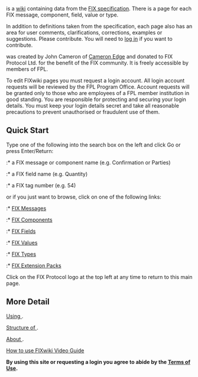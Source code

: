 {{SITENAME}} is a [http://en.wikipedia.org/wiki/Wiki wiki] containing data from the 
[http://fixprotocol.org FIX specification].
There is a {{SITENAME}} page for each FIX message, component, field, value or type.

In addition to definitions taken from the specification, each page also has an area for user comments,
clarifications, corrections, examples or suggestions.
Please contribute. You will need to [[Special:UserLogin|log in]] if you want to
contribute.

{{SITENAME}} was created by John Cameron of [http://cameronedge.com/ Cameron Edge] 
and donated to FIX Protocol Ltd. for the benefit of the FIX community.
It is freely accessible by members of FPL.

To edit FIXwiki pages you must request a login account. 
All login account requests will be reviewed by the FPL Program Office. 
Account requests will be granted only to those who are employees of a FPL 
member institution in good standing. 
You are responsible for protecting and securing your login details. 
You must keep your login details secret and take all reasonable precautions to 
prevent unauthorised or fraudulent use of them.  

==Quick Start==

Type one of the following into the search box on the left and click Go
or press Enter/Return:
:* a FIX message or component name (e.g. Confirmation or Parties)
:* a FIX field name (e.g. Quantity)
:* a FIX tag number (e.g. 54)

or if you just want to browse, click on one of the following links:

:* [[:Category:Message | FIX Messages]]
:* [[:Category:Component | FIX Components]]
:* [[:Category:Field | FIX Fields]]
:* [[:Category:Value | FIX Values]]
:* [[:Category:Type | FIX Types]]
:* [[:Category:ExtensionPack | FIX Extension Packs]]

Click on the FIX Protocol logo at the top left at any time to return to this main page.

==More Detail==
[[{{SITENAME}}:Use |Using {{SITENAME}}]].

[[{{SITENAME}}:Structure |Structure of {{SITENAME}}]].

[[{{SITENAME}}:About | About {{SITENAME}}]].

[http://www.fixprotocol.org/etc/fixwiki_video How to use FIXwiki Video Guide]

'''By using this site or requesting a login you agree to abide by the 
[[:FIXwiki:Terms_of_Use | Terms of Use]].'''